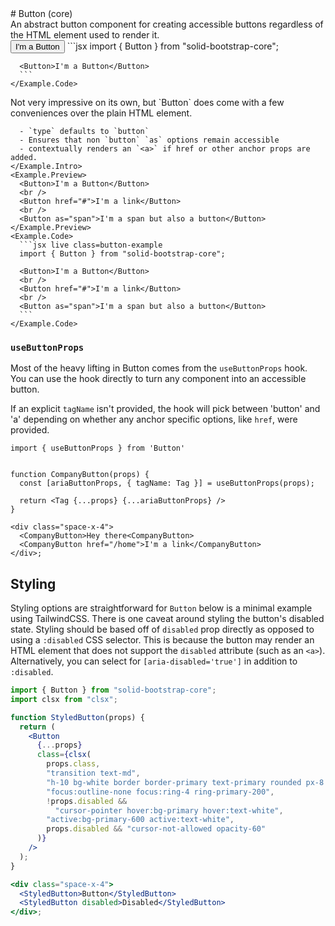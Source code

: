 
<GithubSource name="core/button.mdx" />
# Button (core)

<div class="lead">
  An abstract button component for creating accessible buttons regardless of the HTML
  element used to render it.
</div>

<div class="row gy-5 pt-3">

  <Example title="Basic Example">
    <Example.Preview>
      <Button>I'm a Button</Button>
    </Example.Preview>
    <Example.Code>
      ```jsx
      import { Button } from "solid-bootstrap-core";

      <Button>I'm a Button</Button>
      ```
    </Example.Code>
  </Example>

  <Example>
    <Example.Intro>
      Not very impressive on its own, but `Button` does come with a few conveniences
      over the plain HTML element.

      - `type` defaults to `button`
      - Ensures that non `button` `as` options remain accessible
      - contextually renders an `<a>` if href or other anchor props are added.
    </Example.Intro>
    <Example.Preview>
      <Button>I'm a Button</Button>
      <br />
      <Button href="#">I'm a link</Button>
      <br />
      <Button as="span">I'm a span but also a button</Button>
    </Example.Preview>
    <Example.Code>
      ```jsx live class=button-example
      import { Button } from "solid-bootstrap-core";

      <Button>I'm a Button</Button>
      <br />
      <Button href="#">I'm a link</Button>
      <br />
      <Button as="span">I'm a span but also a button</Button>
      ```
    </Example.Code>
  </Example>
</div>

  ### `useButtonProps`

  Most of the heavy lifting in Button comes from the `useButtonProps` hook. You
  can use the hook directly to turn any component into an accessible button.

  If an explicit `tagName` isn't provided, the hook will pick between 'button' and 'a'
  depending on whether any anchor specific options, like `href`, were provided.

  ```tsx
  import { useButtonProps } from 'Button'


  function CompanyButton(props) {
    const [ariaButtonProps, { tagName: Tag }] = useButtonProps(props);

    return <Tag {...props} {...ariaButtonProps} />
  }

  <div class="space-x-4">
    <CompanyButton>Hey there<CompanyButton>
    <CompanyButton href="/home">I'm a link</CompanyButton>
  </div>;
  ```

  ## Styling

  Styling options are straightforward for `Button` below is a minimal example using TailwindCSS.
  There is one caveat around styling the button's disabled state. Styling should be based off
  of `disabled` prop directly as opposed to using a `:disabled` CSS selector.
  This is because the button may render an HTML element that does not support
  the `disabled` attribute (such as an `<a>`). Alternatively, you can select for `[aria-disabled='true']`
  in addition to `:disabled`.

  ```jsx live
  import { Button } from "solid-bootstrap-core";
  import clsx from "clsx";

  function StyledButton(props) {
    return (
      <Button
        {...props}
        class={clsx(
          props.class,
          "transition text-md",
          "h-10 bg-white border border-primary text-primary rounded px-8 mt-4 appearance-none text-center whitespace-no-wrap",
          "focus:outline-none focus:ring-4 ring-primary-200",
          !props.disabled &&
            "cursor-pointer hover:bg-primary hover:text-white",
          "active:bg-primary-600 active:text-white",
          props.disabled && "cursor-not-allowed opacity-60"
        )}
      />
    );
  }

  <div class="space-x-4">
    <StyledButton>Button</StyledButton>
    <StyledButton disabled>Disabled</StyledButton>
  </div>;
  ```

